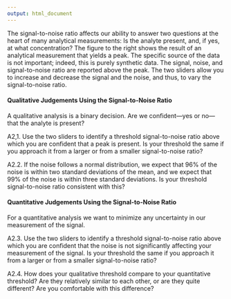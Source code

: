 ```yaml
---
output: html_document
---
```


<!-- activity 2 -->

The signal-to-noise ratio affects our ability to answer two questions at the heart of many analytical measurements: Is the analyte present, and, if yes, at what concentration? The figure to the right shows the result of an analytical measurement that yields a peak. The specific source of the data is not important; indeed, this is purely synthetic data. The signal, noise, and signal-to-noise ratio are reported above the peak. The two sliders allow you to increase and decrease the signal and the noise, and thus, to vary the signal-to-noise ratio.

#### Qualitative Judgements Using the Signal-to-Noise Ratio

A qualitative analysis is a binary decision. Are we confident---yes or no---that the analyte is present?

A2,1. Use the two sliders to identify a threshold signal-to-noise ratio above which you are confident that a peak is present. Is your threshold the same if you approach it from a larger or from a smaller signal-to-noise ratio?

A2.2. If the noise follows a normal distribution, we expect that 96% of the noise is within two standard deviations of the mean, and we expect that 99% of the noise is within three standard deviations. Is your threshold signal-to-noise ratio consistent with this?

#### Quantitative Judgements Using the Signal-to-Noise Ratio

For a quantitative analysis we want to minimize any uncertainty in our measurement of the signal.

A2.3. Use the two sliders to identify a threshold signal-to-noise ratio above which you are confident that the noise is not significantly affecting your measurement of the signal. Is your threshold the same if you approach it from a larger or from a smaller signal-to-noise ratio?

A2.4. How does your qualitative threshold compare to your quantitative threshold? Are they relatively similar to each other, or are they quite different? Are you comfortable with this difference?
